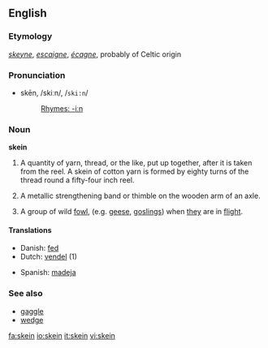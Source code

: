 ==English==

===Etymology===
{{OE.}} ''[[skeyne]]'', {{OF.}} ''[[escaigne]]'', {{F.}} ''[[écagne]]'', probably of Celtic origin

===Pronunciation===
*skēn, /skiːn/, /<tt>ski:n</tt>/
*:[[Rhymes:English:-iːn|Rhymes: -iːn]]

{{webster}}

===Noun===
'''skein'''

# A quantity of yarn, thread, or the like, put up together, after it is taken from the reel.  A skein of cotton yarn is formed by eighty turns of the thread round a fifty-four inch reel.
# {{italbrac-colon|Wagon Making}} A metallic strengthening band or thimble on the wooden arm of an axle.
# {{italbrac-colon|zoology|provincial England}} A group of wild [[fowl]], (e.g. [[goose|geese]], [[gosling]]s) when [[they]] are in [[flight]].

====Translations====
{{top}}
*Danish: [[fed]] {{n}}
*Dutch: [[vendel]] {{n}} (1)
{{mid}}
*Spanish:  [[madeja]] {{f}}
{{bottom}}

===See also===
*[[gaggle]]
*[[wedge]]

[[fa:skein]]
[[io:skein]]
[[it:skein]]
[[vi:skein]]